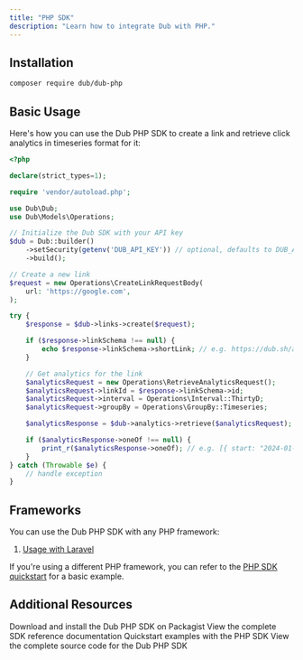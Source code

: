 ```yaml
---
title: "PHP SDK"
description: "Learn how to integrate Dub with PHP."
---
```



## Installation

```bash
composer require dub/dub-php
```

## Basic Usage

Here's how you can use the Dub PHP SDK to create a link and retrieve click analytics in timeseries format for it:

```php
<?php

declare(strict_types=1);

require 'vendor/autoload.php';

use Dub\Dub;
use Dub\Models\Operations;

// Initialize the Dub SDK with your API key
$dub = Dub::builder()
    ->setSecurity(getenv('DUB_API_KEY')) // optional, defaults to DUB_API_KEY
    ->build();

// Create a new link
$request = new Operations\CreateLinkRequestBody(
    url: 'https://google.com',
);

try {
    $response = $dub->links->create($request);

    if ($response->linkSchema !== null) {
        echo $response->linkSchema->shortLink; // e.g. https://dub.sh/abc123
    }

    // Get analytics for the link
    $analyticsRequest = new Operations\RetrieveAnalyticsRequest();
    $analyticsRequest->linkId = $response->linkSchema->id;
    $analyticsRequest->interval = Operations\Interval::ThirtyD;
    $analyticsRequest->groupBy = Operations\GroupBy::Timeseries;

    $analyticsResponse = $dub->analytics->retrieve($analyticsRequest);

    if ($analyticsResponse->oneOf !== null) {
        print_r($analyticsResponse->oneOf); // e.g. [{ start: "2024-01-01", clicks: 100 }]
    }
} catch (Throwable $e) {
    // handle exception
}
```

<SdkUsageExamples />

## Frameworks

You can use the Dub PHP SDK with any PHP framework:

1. [Usage with Laravel](/sdks/quickstart/laravel)

If you're using a different PHP framework, you can refer to the [PHP SDK quickstart](/sdks/quickstart/php) for a basic example.

## Additional Resources

<CardGroup cols={2}>
  <Card title="Packagist" icon="php" href="https://d.to/php/sdk">
    Download and install the Dub PHP SDK on Packagist
  </Card>
  <Card
    title="SDK Reference"
    icon="book"
    iconType="solid"
    href="https://github.com/dubinc/dub-php/blob/main/README.md"
  >
    View the complete SDK reference documentation
  </Card>
  <Card
    title="Examples"
    icon="github"
    href="https://github.com/dubinc/examples/tree/main/php"
  >
    Quickstart examples with the PHP SDK
  </Card>
  <Card
    title="Source Code"
    icon="github"
    href="https://github.com/dubinc/dub-php"
  >
    View the complete source code for the Dub PHP SDK
  </Card>
</CardGroup>
